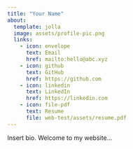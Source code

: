 ```yaml
---
title: "Your Name"
about:
  template: jolla
  image: assets/profile-pic.png
  links:
    - icon: envelope
      text: Email
      href: mailto:hello@abc.xyz
    - icon: github
      text: GitHub
      href: https://github.com
    - icon: linkedin
      text: LinkedIn
      href: https://linkedin.com
    - icon: file-pdf
      text: Resume
      file: web-test/assets/resume.pdf
---
```


Insert bio. Welcome to my website...
